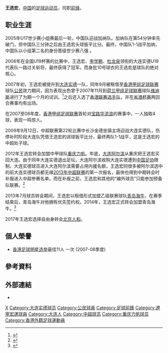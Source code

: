 {{Football player infobox
| playername = 王选宏
| fullname = 王选宏
| englishfullname = WANG, Xuanhong
| nickname = 
| dateofbirth = {{birth date and age|1989|7|24}}
| cityofbirth = [[大连|大连]]
| countryofbirth      = [[中國|中國]]
| currentclub         = 
| position            = 前锋
| clubnumber          = 
| years1 = 2007 - 2011
| clubs1 = [[大连实德|大连实德]]
|  caps1 = 78
| goals1 = 8
| years2 = 2007 - 2008
| clubs2 = → [[公民足球队|公民]] (租借)
|  caps2 = 8
| goals2 = 10
| years3 = 2012 - 2013
| clubs3 = [[重庆力帆|重庆力帆]]
|  caps3 = 9
| goals3 = 0
| years4 = 2013
| clubs4 = [[大连阿尔滨|大连阿尔滨]]
|  caps4 = 0
| goals4 = 0
| years5 = 2013
| clubs5 = → [[青岛海牛足球俱乐部|青岛海牛]] （租借）
|  caps5 = 10
| goals5 = 7
| years6 = 2014 - 2016
| clubs6 = [[青岛黃海|青岛黃海]]
|  caps6 = 71
| goals6 = 11
| years7 = 2017 - 
| clubs7 = [[北京人和|北京人和]]
|  caps7 = 
| goals7 = 
| nationalyears       = 
| nationalteam        = 
| nationalcaps(goals) = 
| pcupdate = 22-10-2016
| ntupdate = 
}}

'''王选宏'''{{BD|1989年|7月24日|}}，[[中国|中国]]的[[足球|足球]][[运动员|运动员]]，司职[[前锋_(足球)|前锋]]。

==职业生涯==
2005年U17世少赛小组赛最后一轮，中国队迎战加纳队。加纳队在第54分钟率先破门，但中国队三分钟之后由王选宏头球扳平比分。最终，中国队1-1战平加纳，中国队以小组第二名的身份晋级世少赛八强 。

2006年在全国U19杯赛的比赛中，王选宏、[[李学鹏|李学鹏]]、[[杜龙泉|杜龙泉]]领衔的大连实德U19代表队一路过关斩将，最终获得了冠军。而身批10号球衣的王选宏是球队的绝对核心。 

2007年初，王选宏被提升到[[大连实德|大连实德]]一队，同年9月被租借至[[香港甲组足球联赛|香港甲组足球联赛]]球队[[公民足球队|公民]]效力期间，因为表现出色曾于2007年11月到[[荷兰甲组足球联赛|荷兰甲组足球联赛]]球队[[维迪斯|维迪斯]]进行了为期一个月的试训。<ref>{{cite news|title=实德小将王选宏试训荷甲劲旅 于海期盼同胞加盟|url=http://sports.163.com/07/1111/22/3T26CVDE00051O38.html|accessdate=2014-03-22|newspaper=网易体育|date=2007-11-11|archive-date=2016-03-05|archive-url=https://web.archive.org/web/20160305021631/http://sports.163.com/07/1111/22/3T26CVDE00051O38.html|dead-url=no}}</ref>之后还入选了[[香港联赛选手队|香港联赛选手队]]，并在[[省港杯足球赛|省港杯赛]]两回合赛事均有出场。

在2007至08年度，[[香港甲组足球联赛|香港甲组足球联赛]]首轮对[[香港流浪足球会|宝路华流浪]]的赛事中，一人独取4球，表现一鸣惊人。

2009年9月12日，中超联赛第22轮比赛中长沙金德坐镇主场迎战大连实德队，伤停补时阶段大连队凭借王选宏的进球扳平比分，最终两队1-1战平，这是王选宏的中超处子球。

2012年王选宏转会加盟中甲球队[[重庆力帆|重庆力帆]]。年底，[[大连阿尔滨|大连阿尔滨]]从重庆把王选宏买回大连。由于同年大连实德退出足坛，大连阿尔滨收购大连实德遭到[[中国足协|中国足协]]限制，大连实德球员进入大连阿尔滨需要占用内援名额，王选宏同很多被阿尔滨选中的前大连实德球员都无缘[[2013年中超联赛|2013年中超联赛]]的第一次报名，最快也得到中期转会时补报进入中超参赛名单。而在补报之前，王选宏和其他的“编外球员”只能参加预备队联赛。<ref>{{cite news|title=阿尔滨编外人员无奈作壁上观 王选宏：我们很无辜|url=http://sports.sina.com.cn/j/2013-03-10/02276457948.shtml|accessdate=2013-04-26|newspaper=北国网-半岛晨报|date=2013-03-10|archive-date=2013-03-13|archive-url=https://web.archive.org/web/20130313162249/http://sports.sina.com.cn/j/2013-03-10/02276457948.shtml|dead-url=no}}</ref> 

2013年7月球员转会期间，王选宏以租借形式加盟乙级联赛球队[[青岛海牛足球俱乐部|青岛海牛]]，在赛季结束后，青岛海牛对他拥有优先签约权。2014年，王选宏正式转会加盟青岛海牛。<ref>{{cite news|title=海牛中甲门票最低5元一张 并提供两处免费看台|url=http://qd.sohu.com/20140307/n396220393.shtml|accessdate=2014-03-21|newspaper=半岛网-城市信报|date=2014-03-07|archive-date=2014-03-22|archive-url=https://web.archive.org/web/20140322001150/http://qd.sohu.com/20140307/n396220393.shtml|dead-url=yes}}</ref>

2017年王选宏选择自由身转会[[北京人和|北京人和]]。

==個人榮譽==
* [[香港足球明星选举|香港足球明星选举]]最佳11人 一次 (2007-08季度)

==參考資料==
{{reflist}}

==外部連結==
* {{sinaweibo|1997677542}}

{{2009年大连实德名单}}
{{2010年中超分类名单大连}}
{{2011年中超分类名单大连}}
{{2012年中甲分类名单力帆}}
{{2013年中乙分类名单青岛海牛}}
{{2014年中甲分类名单海牛}}
{{2015年中甲分类名单海牛}}
{{2016年中甲分类名单黄海}}
{{2017年中甲分类名单北京人和}}
{{2018年中超分类名单北京人和}}
{{2019年中超分类名单北京人和}}
{{2020年中甲分类名单贵州}}
{{2021年中甲分类名单贵州队}}
{{2010年亞運會男子足球中國參賽名單}}

{{DEFAULTSORT:Wang Xuanhong}}

[[Category:王姓|X]]
[[Category:大连实德球员|Category:大连实德球员]]
[[Category:公民球員|Category:公民球員]]
[[Category:足球前鋒|Category:足球前鋒]]
[[Category:遼寧宏運球員|Category:遼寧宏運球員]]
[[Category:大连人|Category:大连人]]
[[Category:中超球员|Category:中超球员]]
[[Category:重庆力帆球员|Category:重庆力帆球员]]
[[Category:香港外籍足球運動員|Category:香港外籍足球運動員]]